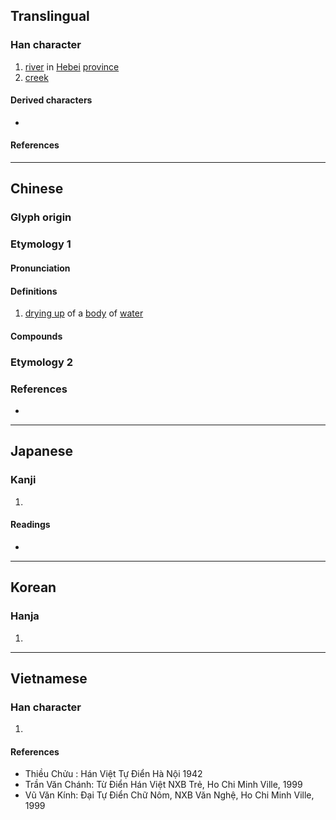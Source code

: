 {{character info/new}}
==Translingual==

===Han character===
{{Han char|rn=85|rad=水|as=07|sn=10|four=|canj=EOYT|ids=⿰氵位}}

# [[river]] in [[Hebei]] [[province]]
# [[creek]]

====Derived characters====
* {{l|mul|[[蒞]]}}

====References====
{{Han ref|kx=0627.050|dkj=17544|dj=1029.090|hdz=31628.050|uh=6D96}}

----

==Chinese==

===Glyph origin===
{{Han etym}}

===Etymology 1===
{{zh-forms}}

====Pronunciation====
{{zh-pron
|m=lì
|c=lei6
|mc=y
|oc=y
|cat=n
}}

====Definitions====
{{zh-hanzi}}

# [[dry up|drying up]] of a [[body]] of [[water]] {{attention|zh|please check}}

====Compounds====
{{zh-der|涖涖}}

===Etymology 2===
{{zh-see|蒞|v}}

===References===
* {{R:twedu|N00102}}

----

==Japanese==

===Kanji===
{{ja-kanji|grade=|rs=水07}}

# {{defn|lang=ja|sort=水07}}

====Readings====
* {{ja-readings|on=[[れい]] (rei), [[らい]] (rai), [[り]] (ri)|kun=[[のぞむ]] (nozomu)}}

----

==Korean==

===Hanja===
{{ko-hanja|hangeul=[[리]]>[[이]]|eumhun=|rv=ri>i|mr=ri>i|y=li>i}}

# {{defn|lang=ko|sort=水07}}

----

==Vietnamese==

===Han character===
{{vi-hantu|[[lị]], [[lỵ]], [[rị]]|rs=水07}}

# {{defn|lang=vi|sort=水07}}

====References====
* Thiều Chửu : Hán Việt Tự Điển Hà Nội 1942
* Trần Văn Chánh: Từ Điển Hán Việt NXB Trẻ, Ho Chi Minh Ville, 1999
* Vũ Văn Kính: Đại Tự Điển Chữ Nôm, NXB Văn Nghệ, Ho Chi Minh Ville, 1999
